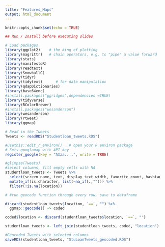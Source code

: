 ```yaml
---
title: "Features_Maps"
output: html_document
---
```


```r
knitr::opts_chunk$set(echo = TRUE)
```

```r
## Run / Install before executing slides

# Load packages.
library(ggplot2)    # the king of plotting 
library(magrittr)   # chain operators, e.g. to "pipe" a value forward
library(stats)
library(manifestoR)
library(readtext)
library(SnowballC)
library(tidyr)
library(tidytext)      # for data manipulation 
library(qdapDictionaries)
library(base64enc)
#install.packages("ggridges",dependencies =TRUE)
library(tidyverse)
library(RColorBrewer)
#install.packages("wesanderson")
library(wesanderson)
library(rtweet)
library(ggmap)
```

```r
# Read in the Tweets
Tweets <- readRDS("Studentloan_tweets.RDS")
```

```r
#usethis::edit_r_environ()   # open your R environ package
# Sets googlemap with API key
register_google(key = "AIza....", write = TRUE)
```

```r
#glimpse(Tweets)
#select columns, fill empty cells with NA
studentloan_tweets <- Tweets %>%
  select(screen_name, text, display_text_width, favorite_count, hashtags, quoted_name,quoted_followers_count,location, followers_count, favourites_count) %>%
  mutate_if(is.character, list(~na_if(.,""))) %>% 
  filter(!is.na(location))

# #run geocode function through every row, save to dataframe

discard(studentloan_tweets$location, `==`, "") %>%
  ggmap::geocode() -> coded

coded$location <- discard(studentloan_tweets$location, `==`, "")

studentloan_tweets <- left_join(studentloan_tweets, coded, "location")
```

```r
#Geocoded Tweets with selected columns
saveRDS(studentloan_tweets, "StuLoanTweets_geocoded.RDS")
```